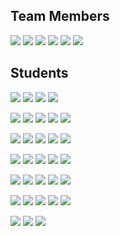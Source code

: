 ## Team Members

![](/images/persons/kai_grunert.png)
![](/images/persons/kai_rohwer.jpg)
![](/images/persons/elitsa_pankovska.jpg)
![](/images/persons/janis_joderishoferi.jpg)
![](/images/persons/lucas_gold.jpeg)
![](/images/persons/kevin_hertwig.jpeg)

## Students

![](/images/persons/a-woman.png)
![](/images/persons/a-man.png)
![](/images/persons/a-woman.png)
![](/images/persons/a-man.png)

![](/images/persons/pascalis_maschke.png)
![](/images/persons/manuel_henke.jpg)
![](/images/persons/muhammad_abdullah.jpg)
![](/images/persons/pavel_dykmann.jpg)
![](/images/persons/phuong_anh.jpg)

![](/images/persons/ziyang_li.jpg)
![](/images/persons/Abdullah_Malik.jpg)
![](/images/persons/imke_dungs.jpg)
![](/images/persons/linus_pfoch.jpg)
![](/images/persons/santhos_santhanakrishnan.jpg)

![](/images/persons/paul_bahmann.jpg)
![](/images/persons/juri_alexander.jpg)
![](/images/persons/tomasz_tkaczyk.jpg)
![](/images/persons/cihan_tas.png)
![](/images/persons/beriwan_tepe.jpg)

![](/images/persons/yannick_milhahn.jpg)
![](/images/persons/konstanze_segner.jpg)
![](/images/persons/roman_tayupov.jpg)
![](/images/persons/cemre_yuksel.jpg)
![](/images/persons/alessandro_schneider.jpg)

![](/images/persons/alexander_zoubarev.jpg)
![](/images/persons/victor_purolnik.jpeg)
![](/images/persons/ester_cheynubrata.jpg)
![](/images/persons/tarek_higazi.jpg)
![](/images/persons/a-man.png)

![](/images/persons/michael_narodovitch.jpg)
![](/images/persons/a-woman.png)
![](/images/persons/rudresha_gulaganjihalli_parameshappa.jpg)
